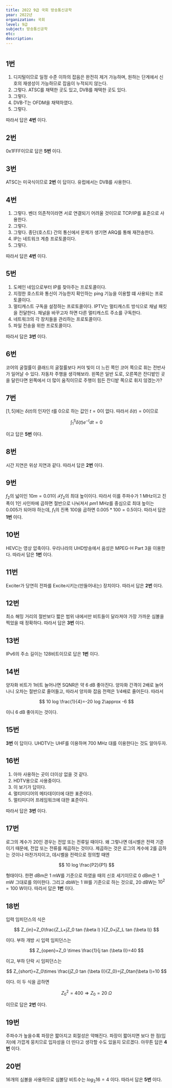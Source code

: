 ```yaml
---
title: 2022 9급 국회 방송통신공학
year: 2022년
organization: 국회
level: 9급
subject: 방송통신공학
etc:
description:
---
```


#

## 1번

1. 디지털이므로 일정 수준 이하의 잡음은 완전히 제거 가능하며, 원하는 단계에서 신호의 재생성이 가능하므로 잡음이 누적되지 않는다.
2. 그렇다. ATSC를 채택한 곳도 있고, DVB를 채택한 곳도 있다.
3. 그렇다.
4. DVB-T는 OFDM을 채택하였다.
5. 그렇다.

따라서 답은 **4번** 이다.

## 2번

0x1FFF이므로 답은 **5번** 이다.

## 3번

ATSC는 미국식이므로 **2번** 이 답이다. 유럽에서는 DVB를 사용한다.

## 4번

1. 그렇다. 벤더 의존적이라면 서로 연결되기 어려울 것이므로 TCP/IP를 표준으로 사용한다.
2. 그렇다.
3. 그렇다. 종단(호스트) 간의 통신에서 문제가 생기면 ARQ를 통해 재전송한다.
4. IP는 네트워크 계층 프로토콜이다.
5. 그렇다.

따라서 답은 **4번** 이다.

## 5번

1. 도메인 네임으로부터 IP를 찾아주는 프로토콜이다.
2. 지정한 호스트와 통신이 가능한지 확인하는 ping 기능을 이용할 떄 사용되는 프로토콜이다.
3. 멀티캐스트 구독을 설정하는 프로토콜이다. IPTV는 멀티캐스트 방식으로 채널 패킷을 전달한다. 채널을 바꾸고자 하면 다른 멀티캐스트 주소를 구독한다.
4. 네트워크의 각 장치들을 관리하는 프로토콜이다.
5. 파일 전송을 위한 프로토콜이다.

따라서 답은 **3번** 이다.

## 6번

코어의 굴절률이 클래드의 굴절률보다 커야 빛이 더 느린 쪽인 코어 쪽으로 휘는 전반사가 일어날 수 있다. 자동차 주행을 생각해보라. 왼쪽은 일반 도로, 오른쪽은 잔디밭인 곳을 달린다면 왼쪽에서 더 많이 움직이므로 주행이 힘든 잔디밭 쪽으로 휘지 않겠는가?

## 7번

$[1,5]$에는 $\delta(t)$의 인자인 $t$를 $0$으로 하는 값인 $t=0$이 없다. 따라서 $\delta(t)=0$이므로

$$
\int_1 ^ 5 \delta(t)e^{-t}dt=0
$$

이고 답은 **5번** 이다.

## 8번

시간 지연은 위상 지연과 같다. 따라서 답은 **2번** 이다.

## 9번

$f_2$의 넓이인 $10m=0.01$이 $\mathcal{F}{f_2}$의 최대 높이이다. 따라서 이를 주파수가 1 MHz이고 진폭이 1인 사인파에 곱하면 절반으로 나눠져서 $pm 1$ MHz를 중심으로 최대 높이는 0.005가 되어야 하는데, $f_1$의 진폭 100을 곱하면 $0.005*100=0.5$이다.
따라서 답은 **1번** 이다.

## 10번

HEVC는 영상 압축이다. 우리나라의 UHD방송에서 음성은 MPEG-H Part 3을 이용한다. 따라서 답은 **1번** 이다.

## 11번

Exciter가 당연히 전파를 Excite시키는(만들어내는) 장치이다. 따라서 답은 **2번** 이다.

## 12번

최소 해밍 거리의 절반보다 짧은 범위 내에서만 비트들이 달라져야 가장 가까운 심볼을 찍었을 때 정확하다. 따라서 답은 **3번** 이다.

## 13번

IPv6의 주소 길이는 128비트이므로 답은 **1번** 이다.

## 14번

양자화 비트가 1비트 늘어나면 SQNR은 약 6 dB 좋아진다. 양자화 간격이 2배로 늘어나니 오차는 절반으로 줄어들고, 따라서 양자화 잡음 전력은 1/4배로 줄어든다. 따라서

$$
10 log \frac{1}{4}=-20 log 2\approx -6
$$

이니 6 dB 좋아지는 것이다.

## 15번

**3번** 이 답이다. UHDTV는 UHF를 이용하며 700 MHz 대를 이용한다는 것도 알아두자.

## 16번

1. 아마 사용하는 곳이 더이상 없을 것 같다.
2. HDTV용으로 사용중이다.
3. 이 보기가 답이다.
4. 멀티미디어의 메타데이터에 대한 표준이다.
5. 멀티미디어 프레임워크에 대한 표준이다.

따라서 답은 **3번** 이다.

## 17번

로그의 계수가 20인 경우는 전압 또는 전류일 때이다. 왜 그렇나면 데시벨은 전력 기준이기 때문에, 전압 또는 전류를 제곱하는 것이다. 제곱하는 것은 로그의 계수에 2를 곱하는 것이나 마찬가지이고, 데시벨을 전력으로 정의할 때엔

$$
10 log \frac{P2}{P1}
$$

형태이다. 한편 dBm은 1 mW를 기준으로 하였을 때의 신호 세기이므로 0 dBm은 1 mW 그대로를 의미한다. 그리고 dbW는 1 W를 기준으로 하는 것으로, 20 dBW는 $10^2=100$ W이다. 따라서 답은 **1번** 이다.

## 18번

입력 임피던스의 식은

$$
Z_{in}=Z_0\frac{Z_L+jZ_0 tan (\beta l) }{Z_0+jZ_L tan (\beta l)}
$$

이다.
부하 개방 시 입력 임피던스는

$$
Z_{open}=Z_0 \times \frac{1}{j tan (\beta l)}=40
$$

이고, 부하 단락 시 임피던스는

$$
Z_{short}=Z_0\times \frac{jZ_0 tan (\beta l)}{Z_0}=jZ_0tan(\beta l)=10
$$

이다. 이 두 식을 곱하면

$$
Z_0^2=400 \Rightarrow Z_0=20 \text{ }\Omega
$$

이므로 답은 **2번** 이다.

## 19번

주파수가 높을수록 파장은 짧아지고 회절성은 약해진다. 파장이 짧아지면 보다 한 점(입자)에 가깝게 뭉치므로 입자성을 더 띤다고 생각할 수도 있을지 모르겠다. 아무튼 답은 **4번** 이다.

## 20번

16개의 심볼을 사용하므로 심볼당 비트수는 $log_2{16}=4$ 이다. 따라서 답은 **5번** 이다.
